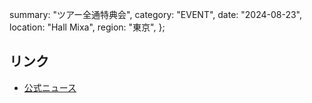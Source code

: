   summary: "ツアー全通特典会",
  category: "EVENT",
  date: "2024-08-23",
  location: "Hall Mixa",
  region: "東京",
};


## リンク

* [公式ニュース](https://takanenonadeshiko.jp/「高嶺のなでしこ全国ツアー2024わたし色に染ま-5/)
